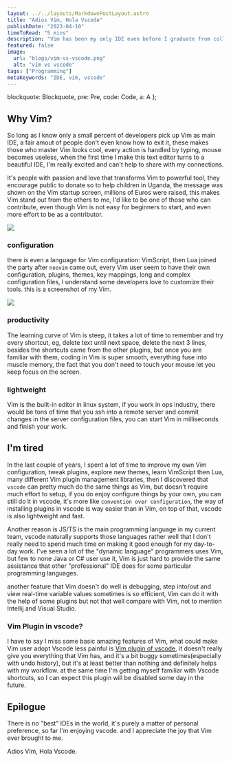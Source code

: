 ```yaml
---
layout: ../../layouts/MarkdownPostLayout.astro
title: "Adios Vim, Hola Vscode"
publishDate: "2023-04-10"
timeToRead: "5 mins"
description: "Vim has been my only IDE even before I graduate from college, after using almost 10 years, I embraced Vscode and make it my day-to-day IDE"
featured: false
image:
  url: "blogs/vim-vs-vscode.png"
  alt: "vim vs vscode"
tags: ["Programming"]
metaKeywords: "IDE, vim, vscode"
---
```



  blockquote: Blockquote,
  pre: Pre,
  code: Code,
  a: A
};

## Why Vim?
So long as I know only a small percent of developers pick up Vim as main IDE, a fair amout of people don't even know how to exit it, these makes those who master Vim looks cool, every action is handled by typing, mouse becomes useless, when the first time I make this text editor turns to a beautiful IDE, I'm really excited and can't help to share with my connections.

It's people with passion and love that transforms Vim to powerful tool, they encourage public to donate so to help children in Uganda, the message was shown on the Vim startup screen, millions of Euros were raised, this makes Vim stand out from the others to me, I'd like to be one of those who can contribute, even though Vim is not easy for beginners to start, and even more effort to be as a contributor.

![](./../blogs/vim-uganda.png)

### configuration
there is even a language for Vim configuration: VimScript, then Lua joined the party after `neovim` came out, every Vim user seem to have their own configuration, plugins, themes, key mappings, long and complex configuration files, I understand some developers love to customize their tools. this is a screenshot of my Vim.

![](./../blogs/my-vim.png)

### productivity
The learning curve of Vim is steep, it takes a lot of time to remember and try every shortcut, eg, delete text until next space, delete the next 3 lines, besides the shortcuts came from the other plugins, but once you are familiar with them, coding in Vim is super smooth, everything fuse into muscle memory, the fact that you don't need to touch your mouse let you keep focus on the screen.

### lightweight
Vim is the built-in editor in linux system, if you work in ops industry, there would be tons of time that you ssh into a remote server and commit changes in the server configuration files, you can start Vim in milliseconds and finish your work.

## I'm tired
In the last couple of years, I spent a lot of time to improve my own Vim configuration, tweak plugins, explore new themes, learn VimScript then Lua, many different Vim plugin management libraries, then I discovered that `vscode` can pretty much do the same things as Vim, but doesn't require much effort to setup, if you do enjoy configure things by your own, you can still do it in vscode, it's more like `convention over configuration`, the way of installing plugins in vscode is way easier than in Vim, on top of that, vscode is also lightweight and fast.

Another reason is JS/TS is the main programming language in my current team, vscode naturally supports those languages rather well that I don't really need to spend much time on making it good enough for my day-to-day work. I've seen a lot of the "dynamic language" programmers uses Vim, but few to none Java or C# user use it, Vim is just hard to provide the same assistance that other "professional" IDE does for some particular programming languages.

another feature that Vim doesn't do well is debugging, step into/out and view real-time variable values sometimes is so efficient, Vim can do it with the help of some plugins but not that well compare with Vim, not to mention Intellij and Visual Studio.

### Vim Plugin in vscode?
I have to say I miss some basic amazing features of Vim, what could make Vim user adopt Vscode less painful is [Vim plugin of vscode](https://marketplace.visualstudio.com/items?itemName=vscodevim.vim), it doesn't really give you everything that Vim has, and it's a bit buggy sometimes(especially with undo history), but it's at least better than nothing and definitely helps with my workflow. at the same time I'm getting myself familiar with Vscode shortcuts, so I can expect this plugin will be disabled some day in the future.

## Epilogue
There is no "best" IDEs in the world, it's purely a matter of personal preference, so far I'm enjoying vscode. and I appreciate the joy that Vim ever brought to me.

Adios Vim, Hola Vscode.
